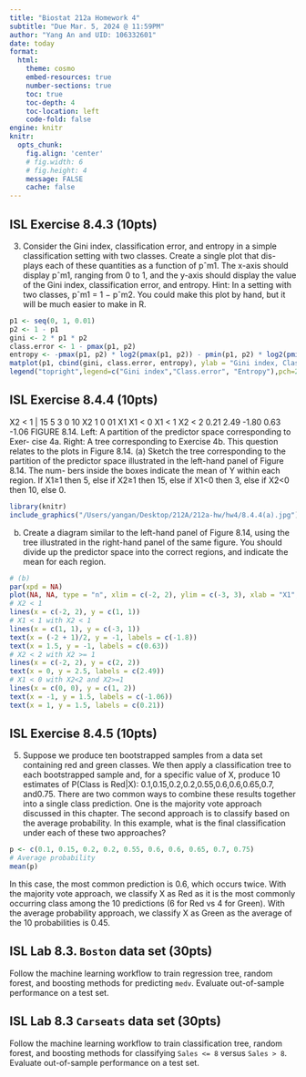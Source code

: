 ```yaml
---
title: "Biostat 212a Homework 4"
subtitle: "Due Mar. 5, 2024 @ 11:59PM"
author: "Yang An and UID: 106332601"
date: today
format:
  html:
    theme: cosmo
    embed-resources: true
    number-sections: true
    toc: true
    toc-depth: 4
    toc-location: left
    code-fold: false
engine: knitr
knitr:
  opts_chunk: 
    fig.align: 'center'
    # fig.width: 6
    # fig.height: 4
    message: FALSE
    cache: false
---
```


## ISL Exercise 8.4.3 (10pts)
3. Consider the Gini index, classification error, and entropy in a simple classification setting with two classes. Create a single plot that dis- plays each of these quantities as a function of pˆm1. The x-axis should display pˆm1, ranging from 0 to 1, and the y-axis should display the value of the Gini index, classification error, and entropy.
Hint: In a setting with two classes, pˆm1 = 1 − pˆm2. You could make this plot by hand, but it will be much easier to make in R.

```r
p1 <- seq(0, 1, 0.01)
p2 <- 1 - p1
gini <- 2 * p1 * p2
class.error <- 1 - pmax(p1, p2)
entropy <- -pmax(p1, p2) * log2(pmax(p1, p2)) - pmin(p1, p2) * log2(pmin(p1, p2))
matplot(p1, cbind(gini, class.error, entropy), ylab = "Gini index, Classification error, Entropy", type = "l", col = c("green", "blue", "orange"))
legend("topright",legend=c("Gini index","Class.error", "Entropy"),pch=20,col=c("green", "blue", "orange"))
```




## ISL Exercise 8.4.4 (10pts)
X2 < 1 |
15
5
3
0
10
X2 1 0
01 X1
X1 < 0
X1 < 1
X2 < 2
0.21
2.49
-1.80
0.63
-1.06
FIGURE 8.14. Left: A partition of the predictor space corresponding to Exer- cise 4a. Right: A tree corresponding to Exercise 4b.
This question relates to the plots in Figure 8.14.
(a) Sketch the tree corresponding to the partition of the predictor space illustrated in the left-hand panel of Figure 8.14. The num- bers inside the boxes indicate the mean of Y within each region.
If X1≥1 then 5, else if X2≥1 then 15, else if X1<0 then 3, else if X2<0 then 10, else 0.

```r
library(knitr)
include_graphics("/Users/yangan/Desktop/212A/212a-hw/hw4/8.4.4(a).jpg")
```
(b) Create a diagram similar to the left-hand panel of Figure 8.14, using the tree illustrated in the right-hand panel of the same figure. You should divide up the predictor space into the correct regions, and indicate the mean for each region.

```r
# (b)
par(xpd = NA)
plot(NA, NA, type = "n", xlim = c(-2, 2), ylim = c(-3, 3), xlab = "X1", ylab = "X2")
# X2 < 1
lines(x = c(-2, 2), y = c(1, 1))
# X1 < 1 with X2 < 1
lines(x = c(1, 1), y = c(-3, 1))
text(x = (-2 + 1)/2, y = -1, labels = c(-1.8))
text(x = 1.5, y = -1, labels = c(0.63))
# X2 < 2 with X2 >= 1
lines(x = c(-2, 2), y = c(2, 2))
text(x = 0, y = 2.5, labels = c(2.49))
# X1 < 0 with X2<2 and X2>=1
lines(x = c(0, 0), y = c(1, 2))
text(x = -1, y = 1.5, labels = c(-1.06))
text(x = 1, y = 1.5, labels = c(0.21))
```


## ISL Exercise 8.4.5 (10pts)
5. Suppose we produce ten bootstrapped samples from a data set containing red and green classes. We then apply a classification tree to each bootstrapped sample and, for a specific value of X, produce 10 estimates of P(Class is Red|X):
0.1,0.15,0.2,0.2,0.55,0.6,0.6,0.65,0.7, and0.75.
There are two common ways to combine these results together into a single class prediction. One is the majority vote approach discussed in this chapter. The second approach is to classify based on the average probability. In this example, what is the final classification under each of these two approaches?

```r
p <- c(0.1, 0.15, 0.2, 0.2, 0.55, 0.6, 0.6, 0.65, 0.7, 0.75)
# Average probability
mean(p)
```

In this case, the most common prediction is 0.6, which occurs twice. With the majority vote approach, we classify X as Red as it is the most commonly occurring class among the 10 predictions (6 for Red vs 4 for Green). With the average probability approach, we classify X as Green as the average of the 10 probabilities is 0.45.



## ISL Lab 8.3. `Boston` data set (30pts)

Follow the machine learning workflow to train regression tree, random forest, and boosting methods for predicting `medv`. Evaluate out-of-sample performance on a test set.

## ISL Lab 8.3 `Carseats` data set (30pts)

Follow the machine learning workflow to train classification tree, random forest, and boosting methods for classifying `Sales <= 8` versus `Sales > 8`. Evaluate out-of-sample performance on a test set.


